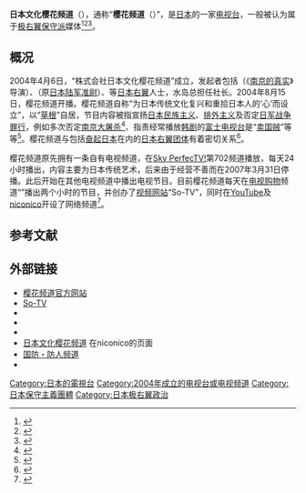 {{電視網資訊
| 電視網名稱     = 日本文化樱花频道<br/>{{lang|ja|日本文化チャンネル桜}}
| 電視網商標檔案 = 
| 電視網商標尺寸 = 
| 電視網商標名稱 = 
| 類型           = [[有线电视|有线电视]]、[[卫星电视|卫星电视]]、[[网络电视|网络电视]]
| 品牌           = 樱花频道（{{lang|ja|チャンネル桜}}）
| 開播日期       = 2004年8月15日
| 國家           = {{JPN}}
| 可收視地區     = {{JPN}}
| 創立日期       = 2004年4月6日
| 創立者         = {{tsl|ja|水島総|水岛总}}等
| 口號           = 草莽崛起<br/>敬天愛人
| 格言           = 
| 收視率         = 
| 收視率調查時間 = 
| 收視率資料來源 = 
| 市場占有率     = 
| 擁有者         = 
| 持股者         = World Interactive Network Systems Japan（100%）
| 關鍵人物       = 水岛总（社长）
| 旗下類比頻道   = 
| 旗下數位頻道   = 樱花频道（已停播）
| 官方網站       = http://www.ch-sakura.jp/
| 備註           = 
}}
'''日本文化樱花频道'''（{{lang-ja|日本文化チャンネル桜}}），通称“'''樱花频道'''（{{lang-ja|チャンネル桜}}）”，是[[日本|日本]]的一家[[电视台|电视台]]，一般被认为属于[[极右翼|极右翼]][[保守派|保守派]]媒体<ref>{{cite news|url=http://www.taipeitimes.com/News/world/archives/2007/01/26/2003346406|title=Japanese filmmaker to deny Nanjing massacre|agency=[[台北时报|The Taipei Times]]|accessdate=2016-07-08|date=2007-01-26|archive-date=2021-01-27|archive-url=https://web.archive.org/web/20210127012440/http://www.taipeitimes.com/News/world/archives/2007/01/26/2003346406|dead-url=no}}</ref><ref>{{cite news|url=http://www.japantimes.co.jp/community/2008/04/08/issues/dancing-with-the-devil-over-yasukuni|title=Dancing with the devil over 'Yasukuni'|agency=[[日本时报|The Japan Times]]|author=David McNeill|accessdate=2016-07-08|date=2008-04-08|archive-date=2020-11-04|archive-url=https://web.archive.org/web/20201104005059/https://www.japantimes.co.jp/community/2008/04/08/issues/dancing-with-the-devil-over-yasukuni/|dead-url=no}}</ref><ref>{{cite news|url=http://www.aljazeera.com/news/asia-pacific/2007/01/2008525141544477858.html|title=Film calls Nanjing massacre 'hoax'|agency=[[半岛电视台|Aljazeera]]|accessdate=2016-07-08|date=2007-01-25|archive-date=2020-04-25|archive-url=https://web.archive.org/web/20200425055921/https://www.aljazeera.com/news/asia-pacific/2007/01/2008525141544477858.html|dead-url=no}}</ref>。

==概况==
2004年4月6日，“株式会社日本文化樱花频道”成立，发起者包括{{tsl|ja|水島総|水岛总}}（《[[南京的真实|南京的真实]]》导演）、{{tsl|ja|田形竹尾|田形竹尾}}（原[[日本陆军|日本陆军]][[准尉|准尉]]）、{{tsl|ja|高橋史朗|高橋史朗}}等[[日本右翼|日本右翼]]人士，水岛总担任社长。2004年8月15日，樱花频道开播。樱花频道自称“为日本传统文化复兴和重拾日本人的‘心’而设立”，以“[[草根|草根]]”自居，节目内容被指宣扬[[日本民族主义|日本民族主义]]、[[排外主义|排外主义]]及否定[[日军战争罪行|日军战争罪行]]，例如多次否定[[南京大屠杀|南京大屠杀]]<ref>{{cite news|url=http://japan.xinhuanet.com/2015-07/04/c_134379439.htm|title=日本樱花电视台《南京真相》背后的荒谬历史|agency=[[新华网|新华网]]|author=朱超|accessdate=2016-07-08|date=2015-07-04|archive-date=2017-03-05|archive-url=https://web.archive.org/web/20170305020458/http://japan.xinhuanet.com/2015-07/04/c_134379439.htm|dead-url=no}}</ref>、指责经常播放[[韩剧|韩剧]]的[[富士电视台|富士电视台]]是“[[卖国贼|卖国贼]]”等等<ref>{{cite news|url=http://variety.com/2011/tv/news/japanese-rally-against-fuji-tv-1118041653/|title=Japanese rally against Fuji TV|agency=[[综艺_(杂志)|Variety]]|author=Mark Schilling|accessdate=2016-07-08|date=2011-08-22|archive-date=2020-11-11|archive-url=https://web.archive.org/web/20201111213515/https://variety.com/2011/tv/news/japanese-rally-against-fuji-tv-1118041653/|dead-url=no}}</ref>。樱花频道与包括[[奋起日本|奋起日本]]在内的[[日本右翼团体|日本右翼团体]]有着密切关系<ref>{{cite news|url=http://www.japantimes.co.jp/news/2006/03/14/national/net-boards-venue-for-faceless-rightists|title=Net boards venue for faceless rightists|agency=The Japan Times|author=Eric Johnston|accessdate=2016-07-08|date=2006-03-14|archive-date=2020-04-25|archive-url=https://web.archive.org/web/20200425055943/https://www.japantimes.co.jp/news/2006/03/14/national/net-boards-venue-for-faceless-rightists|dead-url=no}}</ref>。

樱花频道原先拥有一条自有电视频道，在[[Sky_PerfecTV!|Sky PerfecTV!]]第702频道播放，每天24小时播出，内容主要为日本传统艺术，后来由于经营不善而在2007年3月31日停播。此后开始在其他电视频道中播出电视节目。目前樱花频道每天在[[电视购物|电视购物]]频道“{{tsl|ja|スタイルキャスト|Select Shopping}}”播出两个小时的节目，并创办了[[视频网站|视频网站]]“So-TV”，同时在[[YouTube|YouTube]]及[[niconico|niconico]]开设了网络频道<ref>{{cite news|url=http://ihl.cankaoxiaoxi.com/2012/0828/84708.shtml|title=日本右翼借新媒体吸引年轻人|publisher=[[参考消息|参考消息网]]|agency=[[国际先驱导报|国际先驱导报]]|author=张诚|accessdate=2016-07-08|date=2012-08-28|archive-date=2020-04-25|archive-url=https://web.archive.org/web/20200425055947/http://ihl.cankaoxiaoxi.com/2012/0828/84708.shtml|dead-url=no}}</ref>。

==参考文献==
{{reflist}}

==外部链接==
* [http://www.ch-sakura.jp 樱花频道官方网站] {{Wayback|url=http://www.ch-sakura.jp/ |date=20210219192814 }}
* [http://www.so-tv.jp/channel?channel_number_cd=00001 So-TV] {{Wayback|url=http://www.so-tv.jp/channel?channel_number_cd=00001 |date=20200809031811 }}
* {{Twitter|ChSakura217}}
* {{YouTube|user=SakuraSoTV|SakuraSoTV}}
* {{YouTube|c=UCZHxXEgpAVvYafMbmYhuYKw|Eyes on Japan}}
* [http://ch.nicovideo.jp/ch132 日本文化樱花频道] {{Wayback|url=http://ch.nicovideo.jp/ch132 |date=20210329052011 }}在niconico的页面
* [http://ch.nicovideo.jp/kokubo-sakimori 国防・防人频道] {{Wayback|url=http://ch.nicovideo.jp/kokubo-sakimori |date=20210227194833 }}
* {{Facebook|pages/日台交流頻道分享平台台湾チャンネル保存館/248027452018276|「日台交流頻道」分享平台／「台湾チャンネル」保存館}}

[[Category:日本的電視台|Category:日本的電視台]]
[[Category:2004年成立的电视台或电视频道|Category:2004年成立的电视台或电视频道]]
[[Category:日本保守主義團體|Category:日本保守主義團體]]
[[Category:日本极右翼政治|Category:日本极右翼政治]]